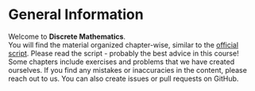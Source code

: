 # General Information

Welcome to **Discrete Mathematics**. <br/>
You will find the material organized chapter-wise, similar to the [official script](https://crypto.ethz.ch/teaching/DM24/ln/DM24_LN.pdf). Please read the script - probably the best advice in this course!
Some chapters include exercises and problems that we have created ourselves. If you find any mistakes or inaccuracies in the content, please reach out to us. You can also create issues or pull requests on GitHub.
